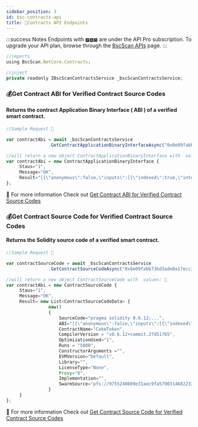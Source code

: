 ```yaml
---
sidebar_position: 3
id: bsc-contracts-api
title: 🎯Contracts API Endpoints
---
```


:::success Notes
Endpoints with `🅿🆁🅾` are under the API Pro subscription. To upgrade your API plan, browse through the [BscScan APIs](https://bscscan.com/s_checkout) page.
:::

```jsx
//imports
using BscScan.NetCore.Contracts;

//inject
private readonly IBscScanContractsService _bscScanContractsService;
```

### 💰Get Contract ABI for Verified Contract Source Codes
#### Returns the contract Application Binary Interface ( ABI ) of a verified smart contract.

<Tabs>
  <TabItem value="request" label="Request" default>

```jsx
//Sample Request 🍎

var contractAbi = await _bscScanContractsService
                .GetContractApplicationBinaryInterfaceAsync("0x0e09fabb73bd3ade0a17ecc321fd13a19e81ce82");
```

  </TabItem>
  <TabItem value="response" label="Response">    

```js
//will return a new object ContractApplicationBinaryInterface with  values: 🍊
var contractAbi = new ContractApplicationBinaryInterface {
     Staus="1",
     Message="OK",
     Result="[{\"anonymous\":false,\"inputs\":[{\"indexed\":true,\"internalType\":\"address\",\"name\":\"owner\",\"type\":\"address\"},{\"indexed\":true,\"internalType\":\"address\",\"name\":\"spender\",\"type\":\"address\"},{\"indexed\":false,\"internalType\":\"uint256\",\"name\":\"value\",\"type\":\"uint256\"}],\"name\":\"Approval\",\"type\":\"event\"},{\"anonymous\":false,\"inputs\":[{\"indexed\":true,\"internalType\":\"address\",\"name\":\"delegator\",\"type\":\"address\"},{\"indexed\":true,\"internalType\":\"address\",\"name\":\"fromDelegate\",\"type\":\"address\"},{\"indexed\":true,\"internalType\":\"address\",\"name\":\"toDelegate\",\"type\":\"address\"}],\"name\":\"DelegateChanged\",\"type\":\"event\"},{\"anonymous\":false,\"inputs\":[{\"indexed\":true,\"internalType\":\"address\",\"name\":\"delegate\",\"type\":\"address\"},{\"indexed\":false,\"internalType\":\"uint256\",\"name\":\"previousBalance\",\"type\":\"uint256\"},{\"indexed\":false,\"internalType\":\"uint256\",\"name\":\"newBalance\",\"type\":\"uint256\"}],\"name\":\"DelegateVotesChanged\",\"type\":\"event\"},{\"anonymous\":false,\"inputs\":[{\"indexed\":true,\"internalType\":\"address\",\"name\":\"previousOwner\",\"type\":\"address\"},{\"indexed\":true,\"internalType\":\"address\",\"name\":\"newOwner\",\"type\":\"address\"}],\"name\":\"OwnershipTransferred\",\"type\":\"event\"},{\"anonymous\":false,\"inputs\":[{\"indexed\":true,\"internalType\":\"address\",\"name\":\"from\",\"type\":\"address\"},{\"indexed\":true,\"internalType\":\"address\",\"name\":\"to\",\"type\":\"address\"},{\"indexed\":false,\"internalType\":\"uint256\",\"name\":\"value\",\"type\":\"uint256\"}],\"name\":\"Transfer\",\"type\":\"event\"},{\"inputs\":[],\"name\":\"DELEGATION_TYPEHASH\",\"outputs\":[{\"internalType\":\"bytes32\",\"name\":\"\",\"type\":\"bytes32\"}],\"stateMutability\":\"view\",\"type\":\"function\"},{\"inputs\":[],\"name\":\"DOMAIN_TYPEHASH\",\"outputs\":[{\"internalType\":\"bytes32\",\"name\":\"\",\"type\":\"bytes32\"}],\"stateMutability\":\"view\",\"type\":\"function\"},{\"inputs\":[{\"internalType\":\"address\",\"name\":\"owner\",\"type\":\"address\"},{\"internalType\":\"address\",\"name\":\"spender\",\"type\":\"address\"}],\"name\":\"allowance\",\"outputs\":[{\"internalType\":\"uint256\",\"name\":\"\",\"type\":\"uint256\"}],\"stateMutability\":\"view\",\"type\":\"function\"},{\"inputs\":[{\"internalType\":\"address\",\"name\":\"spender\",\"type\":\"address\"},{\"internalType\":\"uint256\",\"name\":\"amount\",\"type\":\"uint256\"}],\"name\":\"approve\",\"outputs\":[{\"internalType\":\"bool\",\"name\":\"\",\"type\":\"bool\"}],\"stateMutability\":\"nonpayable\",\"type\":\"function\"},{\"inputs\":[{\"internalType\":\"address\",\"name\":\"account\",\"type\":\"address\"}],\"name\":\"balanceOf\",\"outputs\":[{\"internalType\":\"uint256\",\"name\":\"\",\"type\":\"uint256\"}],\"stateMutability\":\"view\",\"type\":\"function\"},{\"inputs\":[{\"internalType\":\"address\",\"name\":\"\",\"type\":\"address\"},{\"internalType\":\"uint32\",\"name\":\"\",\"type\":\"uint32\"}],\"name\":\"checkpoints\",\"outputs\":[{\"internalType\":\"uint32\",\"name\":\"fromBlock\",\"type\":\"uint32\"},{\"internalType\":\"uint256\",\"name\":\"votes\",\"type\":\"uint256\"}],\"stateMutability\":\"view\",\"type\":\"function\"},{\"inputs\":[],\"name\":\"decimals\",\"outputs\":[{\"internalType\":\"uint8\",\"name\":\"\",\"type\":\"uint8\"}],\"stateMutability\":\"view\",\"type\":\"function\"},{\"inputs\":[{\"internalType\":\"address\",\"name\":\"spender\",\"type\":\"address\"},{\"internalType\":\"uint256\",\"name\":\"subtractedValue\",\"type\":\"uint256\"}],\"name\":\"decreaseAllowance\",\"outputs\":[{\"internalType\":\"bool\",\"name\":\"\",\"type\":\"bool\"}],\"stateMutability\":\"nonpayable\",\"type\":\"function\"},{\"inputs\":[{\"internalType\":\"address\",\"name\":\"delegatee\",\"type\":\"address\"}],\"name\":\"delegate\",\"outputs\":[],\"stateMutability\":\"nonpayable\",\"type\":\"function\"},{\"inputs\":[{\"internalType\":\"address\",\"name\":\"delegatee\",\"type\":\"address\"},{\"internalType\":\"uint256\",\"name\":\"nonce\",\"type\":\"uint256\"},{\"internalType\":\"uint256\",\"name\":\"expiry\",\"type\":\"uint256\"},{\"internalType\":\"uint8\",\"name\":\"v\",\"type\":\"uint8\"},{\"internalType\":\"bytes32\",\"name\":\"r\",\"type\":\"bytes32\"},{\"internalType\":\"bytes32\",\"name\":\"s\",\"type\":\"bytes32\"}],\"name\":\"delegateBySig\",\"outputs\":[],\"stateMutability\":\"nonpayable\",\"type\":\"function\"},{\"inputs\":[{\"internalType\":\"address\",\"name\":\"delegator\",\"type\":\"address\"}],\"name\":\"delegates\",\"outputs\":[{\"internalType\":\"address\",\"name\":\"\",\"type\":\"address\"}],\"stateMutability\":\"view\",\"type\":\"function\"},{\"inputs\":[{\"internalType\":\"address\",\"name\":\"account\",\"type\":\"address\"}],\"name\":\"getCurrentVotes\",\"outputs\":[{\"internalType\":\"uint256\",\"name\":\"\",\"type\":\"uint256\"}],\"stateMutability\":\"view\",\"type\":\"function\"},{\"inputs\":[],\"name\":\"getOwner\",\"outputs\":[{\"internalType\":\"address\",\"name\":\"\",\"type\":\"address\"}],\"stateMutability\":\"view\",\"type\":\"function\"},{\"inputs\":[{\"internalType\":\"address\",\"name\":\"account\",\"type\":\"address\"},{\"internalType\":\"uint256\",\"name\":\"blockNumber\",\"type\":\"uint256\"}],\"name\":\"getPriorVotes\",\"outputs\":[{\"internalType\":\"uint256\",\"name\":\"\",\"type\":\"uint256\"}],\"stateMutability\":\"view\",\"type\":\"function\"},{\"inputs\":[{\"internalType\":\"address\",\"name\":\"spender\",\"type\":\"address\"},{\"internalType\":\"uint256\",\"name\":\"addedValue\",\"type\":\"uint256\"}],\"name\":\"increaseAllowance\",\"outputs\":[{\"internalType\":\"bool\",\"name\":\"\",\"type\":\"bool\"}],\"stateMutability\":\"nonpayable\",\"type\":\"function\"},{\"inputs\":[{\"internalType\":\"address\",\"name\":\"_to\",\"type\":\"address\"},{\"internalType\":\"uint256\",\"name\":\"_amount\",\"type\":\"uint256\"}],\"name\":\"mint\",\"outputs\":[],\"stateMutability\":\"nonpayable\",\"type\":\"function\"},{\"inputs\":[{\"internalType\":\"uint256\",\"name\":\"amount\",\"type\":\"uint256\"}],\"name\":\"mint\",\"outputs\":[{\"internalType\":\"bool\",\"name\":\"\",\"type\":\"bool\"}],\"stateMutability\":\"nonpayable\",\"type\":\"function\"},{\"inputs\":[],\"name\":\"name\",\"outputs\":[{\"internalType\":\"string\",\"name\":\"\",\"type\":\"string\"}],\"stateMutability\":\"view\",\"type\":\"function\"},{\"inputs\":[{\"internalType\":\"address\",\"name\":\"\",\"type\":\"address\"}],\"name\":\"nonces\",\"outputs\":[{\"internalType\":\"uint256\",\"name\":\"\",\"type\":\"uint256\"}],\"stateMutability\":\"view\",\"type\":\"function\"},{\"inputs\":[{\"internalType\":\"address\",\"name\":\"\",\"type\":\"address\"}],\"name\":\"numCheckpoints\",\"outputs\":[{\"internalType\":\"uint32\",\"name\":\"\",\"type\":\"uint32\"}],\"stateMutability\":\"view\",\"type\":\"function\"},{\"inputs\":[],\"name\":\"owner\",\"outputs\":[{\"internalType\":\"address\",\"name\":\"\",\"type\":\"address\"}],\"stateMutability\":\"view\",\"type\":\"function\"},{\"inputs\":[],\"name\":\"renounceOwnership\",\"outputs\":[],\"stateMutability\":\"nonpayable\",\"type\":\"function\"},{\"inputs\":[],\"name\":\"symbol\",\"outputs\":[{\"internalType\":\"string\",\"name\":\"\",\"type\":\"string\"}],\"stateMutability\":\"view\",\"type\":\"function\"},{\"inputs\":[],\"name\":\"totalSupply\",\"outputs\":[{\"internalType\":\"uint256\",\"name\":\"\",\"type\":\"uint256\"}],\"stateMutability\":\"view\",\"type\":\"function\"},{\"inputs\":[{\"internalType\":\"address\",\"name\":\"recipient\",\"type\":\"address\"},{\"internalType\":\"uint256\",\"name\":\"amount\",\"type\":\"uint256\"}],\"name\":\"transfer\",\"outputs\":[{\"internalType\":\"bool\",\"name\":\"\",\"type\":\"bool\"}],\"stateMutability\":\"nonpayable\",\"type\":\"function\"},{\"inputs\":[{\"internalType\":\"address\",\"name\":\"sender\",\"type\":\"address\"},{\"internalType\":\"address\",\"name\":\"recipient\",\"type\":\"address\"},{\"internalType\":\"uint256\",\"name\":\"amount\",\"type\":\"uint256\"}],\"name\":\"transferFrom\",\"outputs\":[{\"internalType\":\"bool\",\"name\":\"\",\"type\":\"bool\"}],\"stateMutability\":\"nonpayable\",\"type\":\"function\"},{\"inputs\":[{\"internalType\":\"address\",\"name\":\"newOwner\",\"type\":\"address\"}],\"name\":\"transferOwnership\",\"outputs\":[],\"stateMutability\":\"nonpayable\",\"type\":\"function\"}]"
};
```
  </TabItem>
  <TabItem value="..." label="...">
   🍌 For more information Check out  
   <a target="_blank" href="https://docs.bscscan.com/api-endpoints/contracts#get-contract-abi-for-verified-contract-source-codes"> Get Contract ABI for Verified Contract Source Codes</a>
  </TabItem>
</Tabs>

### 💰Get Contract Source Code for Verified Contract Source Codes
#### Returns the Solidity source code of a verified smart contract.

<Tabs>
  <TabItem value="request" label="Request" default>

```jsx
//Sample Request 🍎

var contractSourceCode = await _bscScanContractsService
                .GetContractSourceCodeAsync("0x0e09fabb73bd3ade0a17ecc321fd13a19e81ce82");
```

  </TabItem>
  <TabItem value="response" label="Response">    

```js
//will return a new object ContractSourceCode with  values: 🍊
var contractAbi = new ContractSourceCode {
     Staus="1",
     Message="OK",
     Result= new List<ContractSourceCodeData> {
                new()
                {
                    SourceCode="pragma solidity 0.6.12;...",
                    ABI="[{\"anonymous\":false,\"inputs\":[{\"indexed\":true,....",
                    ContractName="CakeToken",
                    CompilerVersion = "v0.6.12+commit.27d51765",
                    OptimizationUsed="1",
                    Runs = "5000",
                    ConstructorArguments ="",
                    EVMVersion="Default",
                    Library="",
                    LicenseType="None",
                    Proxy="0",
                    Implementation="",
                    SwarmSource="pfs://9755240809e31aec9fa5790314682233ca431b7c4f252d7e4bba347e2e742086"",
                }     
     }
};
```
  </TabItem>
  <TabItem value="..." label="...">
   🍌 For more information Check out  
   <a target="_blank" href="https://docs.bscscan.com/api-endpoints/contracts#get-contract-source-code-for-verified-contract-source-codes"> Get Contract Source Code for Verified Contract Source Codes</a>
  </TabItem>
</Tabs>
